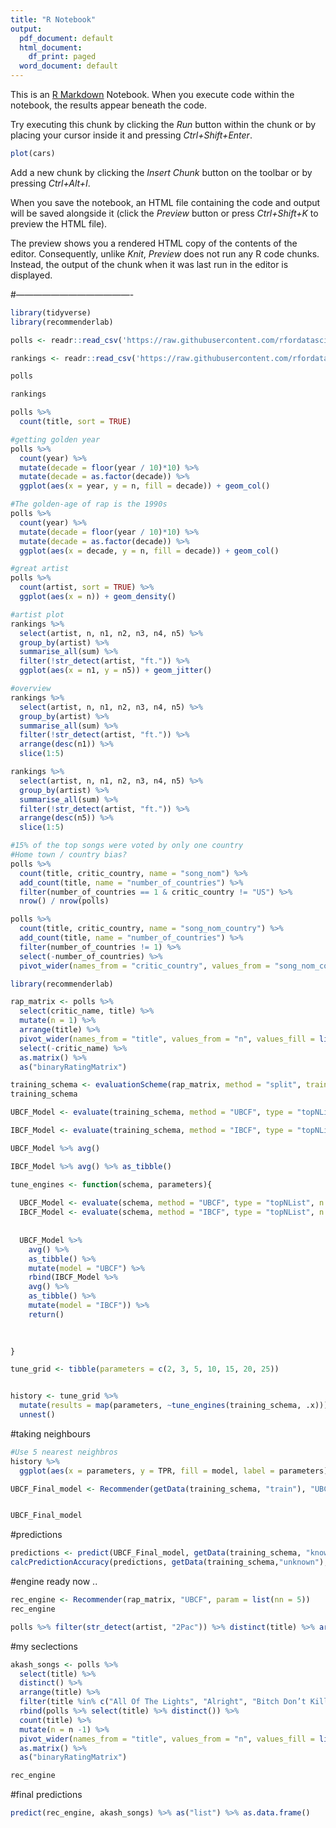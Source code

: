 ```yaml
---
title: "R Notebook"
output:
  pdf_document: default
  html_document:
    df_print: paged
  word_document: default
---
```


This is an [R Markdown](http://rmarkdown.rstudio.com) Notebook. When you execute code within the notebook, the results appear beneath the code. 

Try executing this chunk by clicking the *Run* button within the chunk or by placing your cursor inside it and pressing *Ctrl+Shift+Enter*. 

```r
plot(cars)
```

Add a new chunk by clicking the *Insert Chunk* button on the toolbar or by pressing *Ctrl+Alt+I*.

When you save the notebook, an HTML file containing the code and output will be saved alongside it (click the *Preview* button or press *Ctrl+Shift+K* to preview the HTML file).

The preview shows you a rendered HTML copy of the contents of the editor. Consequently, unlike *Knit*, *Preview* does not run any R code chunks. Instead, the output of the chunk when it was last run in the editor is displayed.


#----------------------------------------

```r
library(tidyverse)
library(recommenderlab)
```

```r
polls <- readr::read_csv('https://raw.githubusercontent.com/rfordatascience/tidytuesday/master/data/2020/2020-04-14/polls.csv')

rankings <- readr::read_csv('https://raw.githubusercontent.com/rfordatascience/tidytuesday/master/data/2020/2020-04-14/rankings.csv')


```
```r
polls
```

```r
rankings
```

```r
polls %>% 
  count(title, sort = TRUE)

```

```r
#getting golden year
polls %>% 
  count(year) %>% 
  mutate(decade = floor(year / 10)*10) %>% 
  mutate(decade = as.factor(decade)) %>% 
  ggplot(aes(x = year, y = n, fill = decade)) + geom_col()
```

```r
#The golden-age of rap is the 1990s 
polls %>% 
  count(year) %>% 
  mutate(decade = floor(year / 10)*10) %>% 
  mutate(decade = as.factor(decade)) %>% 
  ggplot(aes(x = decade, y = n, fill = decade)) + geom_col() 
```

```r
#great artist
polls %>% 
  count(artist, sort = TRUE) %>% 
  ggplot(aes(x = n)) + geom_density()
```

```r
#artist plot
rankings %>% 
  select(artist, n, n1, n2, n3, n4, n5) %>% 
  group_by(artist) %>% 
  summarise_all(sum) %>% 
  filter(!str_detect(artist, "ft.")) %>% 
  ggplot(aes(x = n1, y = n5)) + geom_jitter() 
```

```r
#overview
rankings %>% 
  select(artist, n, n1, n2, n3, n4, n5) %>% 
  group_by(artist) %>% 
  summarise_all(sum) %>% 
  filter(!str_detect(artist, "ft.")) %>% 
  arrange(desc(n1)) %>% 
  slice(1:5)
```
```r
rankings %>% 
  select(artist, n, n1, n2, n3, n4, n5) %>% 
  group_by(artist) %>% 
  summarise_all(sum) %>% 
  filter(!str_detect(artist, "ft.")) %>% 
  arrange(desc(n5)) %>% 
  slice(1:5)
```
```r
#15% of the top songs were voted by only one country 
#Home town / country bias? 
polls %>% 
  count(title, critic_country, name = "song_nom") %>% 
  add_count(title, name = "number_of_countries") %>% 
  filter(number_of_countries == 1 & critic_country != "US") %>% 
  nrow() / nrow(polls)
```
```r
polls %>% 
  count(title, critic_country, name = "song_nom_country") %>% 
  add_count(title, name = "number_of_countries") %>% 
  filter(number_of_countries != 1) %>% 
  select(-number_of_countries) %>% 
  pivot_wider(names_from = "critic_country", values_from = "song_nom_country")

```

```r
library(recommenderlab)
```

```r
rap_matrix <- polls %>% 
  select(critic_name, title) %>% 
  mutate(n = 1) %>% 
  arrange(title) %>% 
  pivot_wider(names_from = "title", values_from = "n", values_fill = list(n = 0)) %>% 
  select(-critic_name) %>% 
  as.matrix() %>% 
  as("binaryRatingMatrix")
```


```r
training_schema <- evaluationScheme(rap_matrix, method = "split", train = .8, given = -1)
training_schema
```

```r
UBCF_Model <- evaluate(training_schema, method = "UBCF", type = "topNList", n = 5)
```
```r
IBCF_Model <- evaluate(training_schema, method = "IBCF", type = "topNList", n = 5)
```

```r
UBCF_Model %>% avg()
```

```r
IBCF_Model %>% avg() %>% as_tibble()
```

```r
tune_engines <- function(schema, parameters){
  
  UBCF_Model <- evaluate(schema, method = "UBCF", type = "topNList", n = 5, param = list(nn = parameters))
  IBCF_Model <- evaluate(schema, method = "IBCF", type = "topNList", n = 5, param = list(k = parameters))
  
  
  UBCF_Model %>% 
    avg() %>% 
    as_tibble() %>% 
    mutate(model = "UBCF") %>% 
    rbind(IBCF_Model %>% 
    avg() %>% 
    as_tibble() %>% 
    mutate(model = "IBCF")) %>% 
    return()
  
  

}
```

```r
tune_grid <- tibble(parameters = c(2, 3, 5, 10, 15, 20, 25))


history <- tune_grid %>% 
  mutate(results = map(parameters, ~tune_engines(training_schema, .x))) %>% 
  unnest()
```
#taking neighbours
```r
#Use 5 nearest neighbros
history %>% 
  ggplot(aes(x = parameters, y = TPR, fill = model, label = parameters)) + geom_col(position = "dodge") + geom_text(aes(x = parameters, y = TPR))
```

```r
UBCF_Final_model <- Recommender(getData(training_schema, "train"), "UBCF", param = list(nn = 5))


UBCF_Final_model
```


#predictions

```r
predictions <- predict(UBCF_Final_model, getData(training_schema, "known"), type = "topNList")
calcPredictionAccuracy(predictions, getData(training_schema,"unknown"), given = -1)
```

#engine ready now ..
```r
rec_engine <- Recommender(rap_matrix, "UBCF", param = list(nn = 5))
rec_engine
```

```r
polls %>% filter(str_detect(artist, "2Pac")) %>% distinct(title) %>% arrange(title)
```

#my seclections

```r
akash_songs <- polls %>% 
  select(title) %>% 
  distinct() %>% 
  arrange(title) %>% 
  filter(title %in% c("All Of The Lights", "Alright", "Bitch Don’t Kill My Vibe", "m.A.A.d. city", "Changes")) %>%  
  rbind(polls %>% select(title) %>% distinct()) %>% 
  count(title) %>% 
  mutate(n = n -1) %>% 
  pivot_wider(names_from = "title", values_from = "n", values_fill = list(n = 0)) %>% 
  as.matrix() %>% 
  as("binaryRatingMatrix")
```


```r
rec_engine
```

#final predictions

```r
predict(rec_engine, akash_songs) %>% as("list") %>% as.data.frame()
```

